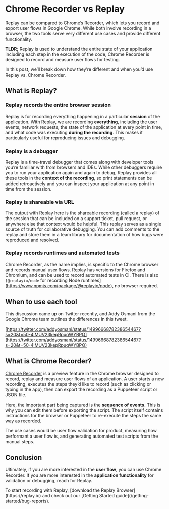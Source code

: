 
# Chrome Recorder vs Replay

Replay can be compared to Chrome’s Recorder, which lets you record and export user flows in Google Chrome. While both involve recording in a browser, the two tools serve very different use cases and provide different functionality. 

**TLDR;** Replay is used to understand the entire state of your application including each step in the execution of the code, Chrome Recorder is designed to record and measure user flows for testing.

In this post, we’ll break down how they’re different and when you’d use Replay vs. Chrome Recorder.

## What is Replay?

### Replay records the entire browser session

Replay is for recording everything happening in a particular **session** of the application. With Replay, we are recording **everything**, including the user events, network requests, the state of the application at every point in time, and what code was executing **during the recording**. This makes it particularly useful for reproducing issues and debugging.

### Replay is a debugger

Replay is a time-travel debugger that comes along with developer tools you’re familiar with from browsers and IDEs. While other debuggers require you to run your application again and again to debug, Replay provides all these tools in the **context of the recording**, so print statements can be added retroactively and you can inspect your application at any point in time from the session.

### Replay is shareable via URL

The output with Replay here is the shareable recording (called a replay) of the session that can be included on a support ticket, pull request, or anywhere else that context would be helpful. This replay serves as a single source of truth for collaborative debugging. You can add comments to the replay and store them in a team library for documentation of how bugs were reproduced and resolved.

### Replay records runtimes and automated tests

Chrome Recorder, as the name implies, is specific to the Chrome browser and records manual user flows. Replay has versions for Firefox and Chromium, and can be used to record automated tests in CI. There is also `[@replayio/node` for recording Node runtimes](https://www.npmjs.com/package/@replayio/node), no browser required.

## When to use each tool

This discussion came up on Twitter recently, and Addy Osmani from the Google Chrome team outlines the differences in this tweet.

[https://twitter.com/addyosmani/status/1499666878238654467?s=20&t=50-4lMUV23kepRpuqWYBPQ](https://twitter.com/addyosmani/status/1499666878238654467?s=20&t=50-4lMUV23kepRpuqWYBPQ)

## What is Chrome Recorder?

[Chrome Recorder](https://developer.chrome.com/docs/devtools/recorder/) is a preview feature in the Chrome browser designed to record, replay and measure user flows of an application. A user starts a new recording, executes the steps they’d like to record (such as clicking or typing in the app), then can export the recording as a Puppeteer script or JSON file.

Here, the important part being captured is the **sequence of events.** This is why you can edit them before exporting the script. The script itself contains instructions for the browser or Puppeteer to re-execute the steps the same way as recorded.

The use cases would be user flow validation for product, measuring how performant a user flow is, and generating automated test scripts from the manual steps.

## Conclusion

Ultimately, if you are more interested in the **user flow**, you can use Chrome Recorder. If you are more interested in the **application functionality** for validation or debugging, reach for Replay.

<Callout type="info" emoji="💡">
To start recording with Replay, [download the Replay Browser](https://replay.io) and check out our [Getting Started guide](/getting-started/bug-reports).

</Callout>